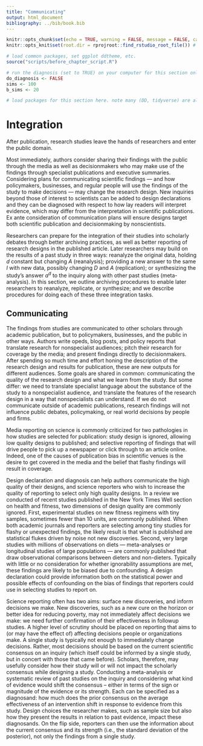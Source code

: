 ```yaml
---
title: "Communicating"
output: html_document
bibliography: ../bib/book.bib 
---
```


<!-- note do_bookdown is set in index.rmd, so we know if you're running just this .Rmd or compiling the book-->
```r
knitr::opts_chunk$set(echo = TRUE, warning = FALSE, message = FALSE, cache = FALSE)
knitr::opts_knit$set(root.dir = rprojroot::find_rstudio_root_file()) # files are all relative to RStudio project home
```

```r
# load common packages, set ggplot ddtheme, etc.
source("scripts/before_chapter_script.R")
```

<!-- start post here, do not edit above -->

<!-- make sure to rename the section title below -->

```r
# run the diagnosis (set to TRUE) on your computer for this section only before pushing to Github. no diagnosis will ever take place on github.
do_diagnosis <- FALSE
sims <- 100
b_sims <- 20
```

```r
# load packages for this section here. note many (DD, tidyverse) are already available, see scripts/package-list.R
```

# Integration

After publication, research studies leave the hands of researchers and enter the public domain. 

Most immediately, authors consider sharing their findings with the public through the media as well as decisionmakers who may make use of the findings through specialist publications and executive summaries. Considering plans for communicating scientific findings --- and how policymakers, businesses, and regular people will use the findings of the study to make decisions --- may change the research design. New inquiries beyond those of interest to scientists can be added to design declarations and they can be diagnosed with respect to how lay readers will interpret evidence, which may differ from the interpretation in scientific publications. Ex ante consideration of communication plans will ensure designs target both scientific publication and decisionmaking by nonscientists.

Researchers can prepare for the integration of their studies into scholarly debates through better archiving practices, as well as better reporting of research designs in the published article. Later researchers may build on the results of a past study in three ways: reanalyze the original data, holding $d$ constant but changing $A$ (reanalysis); providing a new answer to the same $I$ with new data, possibly changing $D$ and $A$ (replication); or synthesizing the study's answer $a^d$ to the inquiry along with other past studies (meta-analysis). In this section, we outline archiving procedures to enable later researchers to reanalyze, replicate, or synthesize; and we describe procedures for doing each of these three integration tasks.

## Communicating

The findings from studies are communicated to other scholars through academic publication, but to policymakers, businesses, and the public in other ways. Authors write opeds, blog posts, and policy reports that translate research for nonspecialist audiences; pitch their research for coverage by the media; and present findings directly to decisionmakers. After spending so much time and effort honing the description of the research design and results for publication, these are new outputs for different audiences. Some goals are shared in common: communicating the quality of the research design and what we learn from the study. But some differ: we need to translate specialist language about the substance of the study to a nonspecialist audience, and translate the features of the research design in a way that nonspecialists can understand. If we do not communicate outside of academic publications, research findings will not influence public debates, policymaking, or real world decisions by people and firms.

Media reporting on science is commonly criticized for two pathologies in how studies are selected for publication: study design is ignored, allowing low quality designs to published; and selective reporting of findings that will drive people to pick up a newspaper or click through to an article online. Indeed, one of the causes of publication bias in scientific venues is the desire to get covered in the media and the belief that flashy findings will result in coverage. 

Design declaration and diagnosis can help authors communicate the high quality of their designs, and science reporters who wish to increase the quality of reporting to select only high quality designs. In a review we conducted of recent studies published in the New York Times Well section on health and fitness, two dimensions of design quality are commonly ignored. First, experimental studies on new fitness regimens with tiny samples, sometimes fewer than 10 units, are commonly published. When both academic journals and reporters are selecting among tiny studies for flashy or unexpected findings, the likely result is that what is published are statistical flukes driven by noise not new discoveries. Second, very large studies with millions of observations on diets --- meta-analyses or longitudinal studies of large populations --- are commonly published that draw observational comparisons between dieters and non-dieters. Typically with little or no consideration for whether ignorability assumptions are met, these findings are likely to be biased due to confounding. A design declaration could provide information both on the statistical power and possible effects of confounding on the bias of findings that reporters could use in selecting studies to report on.

Science reporting often has two aims: surface new discoveries, and inform decisions we make. New discoveries, such as a new cure on the horizon or better idea for reducing poverty, may not immediately affect decisions we make: we need further confirmation of their effectiveness in followup studies. A higher level of scrutiny should be placed on reporting that aims to (or may have the effect of) affecting decisions people or organizations make. A single study is typically not enough to immediately change decisions. Rather, most decisions should be based on the current scientific consensus on an inquiry (which itself could be informed by a single study, but in concert with those that came before). Scholars, therefore, may usefully consider how their study will or will not impact the scholarly consensus while designing a study. Conducting a meta-analysis or systematic review of past studies on the inquiry and considering what kind of evidence would shift the consensus -- either in terms of the sign or magnitude of the evidence or its strength. Each can be specified as a diagnosand: how much does the prior consensus on the average effectiveness of an intervention shift in response to evidence from this study. Design choices the researcher makes, such as sample size but also how they present the results in relation to past evidence, impact these diagnosands. On the flip side, reporters can then use the information about the current consensus and its strength (i.e., the standard deviation of the posterior), not only the findings from a single study. 

<!-- -- should we publish working papers -->
<!-- -- which papers should we *seek* reporting on -->
<!-- -- should reporters select  -->

<!-- - research design diagnosis can provide a tool for the media to assess the quality of evidence from a study they are considering for publication -->
<!-- - two kinds of bias: tiny samples and p-hacking; and confounding in observational studies -->
<!-- - susceptibility to clickbait  -->

<!-- - media publication bias from communication  -->
<!-- - bias from what scholars are able to and decide to share research outside  -->
<!-- - problem that lay audiences cannot distinguish quality of evidence -->
<!-- - communicating one study vs meta-analysis -->
<!-- - communicating scholarly consensus -->


